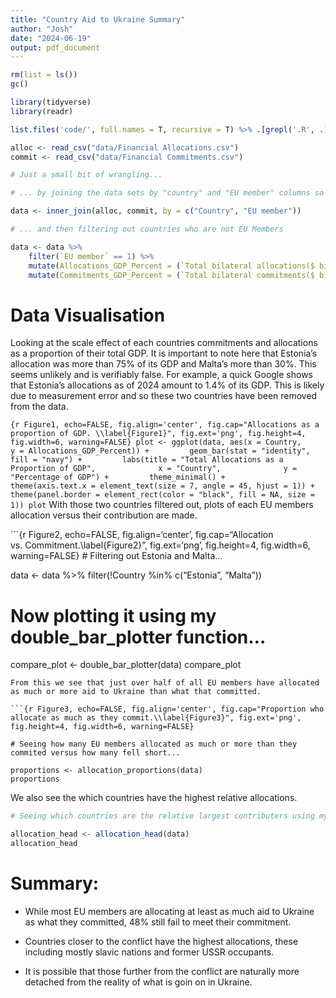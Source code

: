 ```yaml
---
title: "Country Aid to Ukraine Summary"
author: "Josh"
date: "2024-06-19"
output: pdf_document
---
```


```r

rm(list = ls()) 
gc()

library(tidyverse)
library(readr)

list.files('code/', full.names = T, recursive = T) %>% .[grepl('.R', .)] %>% as.list() %>% walk(~source(.))

alloc <- read_csv("data/Financial Allocations.csv")
commit <- read_csv("data/Financial Commitments.csv")
```


```r

# Just a small bit of wrangling...

# ... by joining the data sets by "country" and "EU member" columns so that I only have to work with one data set...

data <- inner_join(alloc, commit, by = c("Country", "EU member"))

# ... and then filtering out countries who are not EU Members

data <- data %>% 
    filter(`EU member` == 1) %>%
    mutate(Allocations_GDP_Percent = (`Total bilateral allocations($ billion)` / `GDP in 2021($ billion)`) * 100) %>% 
    mutate(Commitments_GDP_Percent = (`Total bilateral commitments($ billion)` / `GDP in 2021($ billion)`) * 100)

```

# Data Visualisation

Looking at the scale effect of each countries commitments and allocations as a proportion of their total GDP. It is important to note here that Estonia's allocation was more than 75% of its GDP and Malta's more than 30%. This seems unlikely and is verifiably false. For example, a quick Google shows that Estonia's allocations as of 2024 amount to 1.4% of its GDP. This is likely due to measurement error and so these two countries have been removed from the data.

```{r Figure1, echo=FALSE, fig.align='center', fig.cap="Allocations as a proportion of GDP. \\label{Figure1}", fig.ext='png', fig.height=4, fig.width=6, warning=FALSE}
plot <- ggplot(data, aes(x = Country, 
                         y = Allocations_GDP_Percent)) +
        geom_bar(stat = "identity", 
                 fill = "navy") +
        labs(title = "Total Allocations as a Proportion of GDP",
             x = "Country",
             y = "Percentage of GDP") +
        theme_minimal() +
        theme(axis.text.x = element_text(size = 7, angle = 45, hjust = 1)) +
        theme(panel.border = element_rect(color = "black", fill = NA, size = 1))
plot
```
With those two countries filtered out, plots of each EU members allocation versus their contribution are made.

```{r Figure2, echo=FALSE, fig.align='center', fig.cap="Allocation vs. Commitment.\\label{Figure2}", fig.ext='png', fig.height=4, fig.width=6, warning=FALSE}
# Filtering out Estonia and Malta...

data <- data %>%
    filter(!Country %in% c("Estonia", "Malta"))

# Now plotting it using my double_bar_plotter function...

compare_plot <- double_bar_plotter(data)
compare_plot

```
From this we see that just over half of all EU members have allocated as much or more aid to Ukraine than what that committed. 

```{r Figure3, echo=FALSE, fig.align='center', fig.cap="Proportion who allocate as much as they commit.\\label{Figure3}", fig.ext='png', fig.height=4, fig.width=6, warning=FALSE}

# Seeing how many EU members allocated as much or more than they commited versus how many fell short...

proportions <- allocation_proportions(data)
proportions

```
We also see the which countries have the highest relative allocations.

```r

# Seeing which countries are the relative largest contributers using my "allocation_head" function...

allocation_head <- allocation_head(data)
allocation_head

```
# Summary:

- While most EU members are allocating at least as much aid to Ukraine as what they committed, 48% still fail to meet their commitment. 

- Countries closer to the conflict have the highest allocations, these including mostly slavic nations and former USSR occupants.

- It is possible that those further from the conflict are naturally more detached from the reality of what is goin on in Ukraine. 